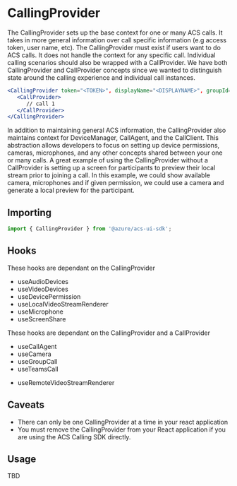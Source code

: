 
<Meta title="Providers/Calling/CallingProvider" />

# CallingProvider

The CallingProvider sets up the base context for one or many ACS calls. It takes in more general information over call specific information (e.g access token, user name, etc).
The CallingProvider must exist if users want to do ACS calls. It does not handle the context for any specific call. Individual calling scenarios should also be wrapped with
a CallProvider. We have both CallingProvider and CallProvider concepts since we wanted to distinguish state around the calling experience and individual call instances.

```jsx
<CallingProvider token="<TOKEN>", displayName="<DISPLAYNAME>", groupId="<GROUPID>">
   <CallProvider>
      // call 1
   </CallProvider>
</CallingProvider>
```

In addition to maintaining general ACS information, the CallingProvider also maintains context for DeviceManager, CallAgent, and the CallClient. This abstraction allows
developers to focus on setting up device permissions, cameras, microphones, and any other concepts shared between your one or many calls. A great example of using the CallingProvider
without a CallProvider is setting up a screen for participants to preview their local stream prior to joining a call. In this example, we could show available camera, microphones and
if given permission, we could use a camera and generate a local preview for the participant.

## Importing

```javascript
import { CallingProvider } from '@azure/acs-ui-sdk';
```

## Hooks

These hooks are dependant on the CallingProvider

- useAudioDevices
- useVideoDevices
- useDevicePermission
- useLocalVideoStreamRenderer
- useMicrophone
- useScreenShare

These hooks are dependant on the CallingProvider and a CallProvider

- useCallAgent
- useCamera
- useGroupCall
- useTeamsCall

* useRemoteVideoStreamRenderer

## Caveats

- There can only be one CallingProvider at a time in your react application
- You must remove the CallingProvider from your React application if you are using the ACS Calling SDK directly.

## Usage

TBD
